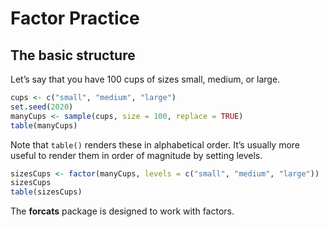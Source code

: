 # Factor Practice {#factorpractice}

## The basic structure

Let's say that you have 100 cups of sizes small, medium, or large. 

```r
cups <- c("small", "medium", "large")
set.seed(2020)
manyCups <- sample(cups, size = 100, replace = TRUE)
table(manyCups)
```

Note that `table()` renders these in alphabetical order. It's usually more useful to render them in order of magnitude by setting levels. 

```r
sizesCups <- factor(manyCups, levels = c("small", "medium", "large"))
sizesCups
table(sizesCups)
```

The **forcats** package is designed to work with factors. 